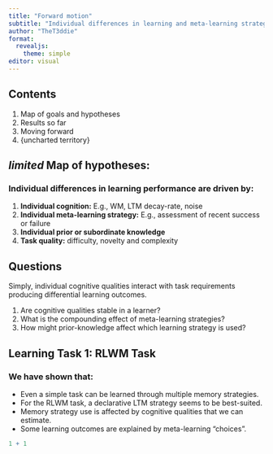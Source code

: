 ```yaml
---
title: "Forward motion"
subtitle: "Individual differences in learning and meta-learning strategies" 
author: "TheT3ddie"
format: 
  revealjs:
    theme: simple
editor: visual
---
```


## Contents

1.  Map of goals and hypotheses
2.  Results so far
3.  Moving forward
4.  {uncharted territory}

## *limited* Map of hypotheses:

### Individual differences in learning performance are driven by:

1.  **Individual cognition:** E.g., WM, LTM decay-rate, noise
2.  **Individual meta-learning strategy:** E.g., assessment of recent success or failure
3.  **Individual prior or subordinate knowledge**
4.  **Task quality:** difficulty, novelty and complexity

## Questions

Simply, individual cognitive qualities interact with task requirements producing differential learning outcomes.


1.  Are cognitive qualities stable in a learner?
2.  What is the compounding effect of meta-learning strategies?
3.  How might prior-knowledge affect which learning strategy is used?

## Learning Task 1: RLWM Task

### We have shown that:

-   Even a simple task can be learned through multiple memory strategies.
-   For the RLWM task, a declarative LTM strategy seems to be best-suited.
-   Memory strategy use is affected by cognitive qualities that we can estimate.
-   Some learning outcomes are explained by meta-learning "choices".

```r
1 + 1
```
